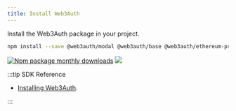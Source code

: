 ```yaml
---
title: Install Web3Auth
---
```


Install the Web3Auth package in your project.

```bash npm2yarn
npm install --save @web3auth/modal @web3auth/base @web3auth/ethereum-provider
```

[![Npm package monthly downloads](https://badgen.net/npm/dm/@web3auth/modal)](https://www.npmjs.com/package/@web3auth/modal)
[![](https://data.jsdelivr.com/v1/package/npm/@web3auth/modal/badge)](https://www.jsdelivr.com/package/npm/@web3auth/modal)

:::tip SDK Reference

- [Installing Web3Auth](/sdk/pnp/web/modal/install).

:::
